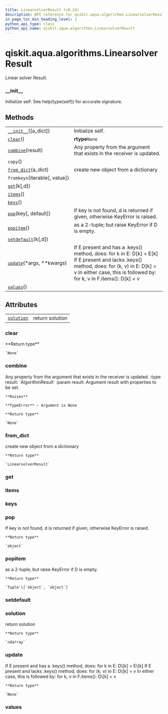 ```yaml
---
title: LinearsolverResult (v0.24)
description: API reference for qiskit.aqua.algorithms.LinearsolverResult in qiskit v0.24
in_page_toc_min_heading_level: 1
python_api_type: class
python_api_name: qiskit.aqua.algorithms.LinearsolverResult
---
```


<span id="qiskit-aqua-algorithms-linearsolverresult" />

# qiskit.aqua.algorithms.LinearsolverResult

<Class id="qiskit.aqua.algorithms.LinearsolverResult" isDedicatedPage={true} github="https://github.com/qiskit-community/qiskit-aqua/tree/stable/0.8/qiskit/aqua/algorithms/linear_solvers/linear_solver_result.py" signature="LinearsolverResult(a_dict=None)" modifiers="class">
  Linear solver Result.

  ### \_\_init\_\_

  <Function id="qiskit.aqua.algorithms.LinearsolverResult.__init__" signature="__init__(a_dict=None)">
    Initialize self. See help(type(self)) for accurate signature.
  </Function>

  ## Methods

  |                                                                                                                                      |                                                                                                                                                                                                                      |
  | ------------------------------------------------------------------------------------------------------------------------------------ | -------------------------------------------------------------------------------------------------------------------------------------------------------------------------------------------------------------------- |
  | [`__init__`](#qiskit.aqua.algorithms.LinearsolverResult.__init__ "qiskit.aqua.algorithms.LinearsolverResult.__init__")(\[a\_dict])   | Initialize self.                                                                                                                                                                                                     |
  | [`clear`](#qiskit.aqua.algorithms.LinearsolverResult.clear "qiskit.aqua.algorithms.LinearsolverResult.clear")()                      | **rtype**`None`                                                                                                                                                                                                      |
  | [`combine`](#qiskit.aqua.algorithms.LinearsolverResult.combine "qiskit.aqua.algorithms.LinearsolverResult.combine")(result)          | Any property from the argument that exists in the receiver is updated.                                                                                                                                               |
  | `copy`()                                                                                                                             |                                                                                                                                                                                                                      |
  | [`from_dict`](#qiskit.aqua.algorithms.LinearsolverResult.from_dict "qiskit.aqua.algorithms.LinearsolverResult.from_dict")(a\_dict)   | create new object from a dictionary                                                                                                                                                                                  |
  | `fromkeys`(iterable\[, value])                                                                                                       |                                                                                                                                                                                                                      |
  | [`get`](#qiskit.aqua.algorithms.LinearsolverResult.get "qiskit.aqua.algorithms.LinearsolverResult.get")(k\[,d])                      |                                                                                                                                                                                                                      |
  | [`items`](#qiskit.aqua.algorithms.LinearsolverResult.items "qiskit.aqua.algorithms.LinearsolverResult.items")()                      |                                                                                                                                                                                                                      |
  | [`keys`](#qiskit.aqua.algorithms.LinearsolverResult.keys "qiskit.aqua.algorithms.LinearsolverResult.keys")()                         |                                                                                                                                                                                                                      |
  | [`pop`](#qiskit.aqua.algorithms.LinearsolverResult.pop "qiskit.aqua.algorithms.LinearsolverResult.pop")(key\[, default])             | If key is not found, d is returned if given, otherwise KeyError is raised.                                                                                                                                           |
  | [`popitem`](#qiskit.aqua.algorithms.LinearsolverResult.popitem "qiskit.aqua.algorithms.LinearsolverResult.popitem")()                | as a 2-tuple; but raise KeyError if D is empty.                                                                                                                                                                      |
  | [`setdefault`](#qiskit.aqua.algorithms.LinearsolverResult.setdefault "qiskit.aqua.algorithms.LinearsolverResult.setdefault")(k\[,d]) |                                                                                                                                                                                                                      |
  | [`update`](#qiskit.aqua.algorithms.LinearsolverResult.update "qiskit.aqua.algorithms.LinearsolverResult.update")(\*args, \*\*kwargs) | If E present and has a .keys() method, does: for k in E: D\[k] = E\[k] If E present and lacks .keys() method, does: for (k, v) in E: D\[k] = v In either case, this is followed by: for k, v in F.items(): D\[k] = v |
  | [`values`](#qiskit.aqua.algorithms.LinearsolverResult.values "qiskit.aqua.algorithms.LinearsolverResult.values")()                   |                                                                                                                                                                                                                      |

  ## Attributes

  |                                                                                                                        |                 |
  | ---------------------------------------------------------------------------------------------------------------------- | --------------- |
  | [`solution`](#qiskit.aqua.algorithms.LinearsolverResult.solution "qiskit.aqua.algorithms.LinearsolverResult.solution") | return solution |

  ### clear

  <Function id="qiskit.aqua.algorithms.LinearsolverResult.clear" signature="clear()">
    **Return type**

    `None`
  </Function>

  ### combine

  <Function id="qiskit.aqua.algorithms.LinearsolverResult.combine" signature="combine(result)">
    Any property from the argument that exists in the receiver is updated. :type result: `AlgorithmResult` :param result: Argument result with properties to be set.

    **Raises**

    **TypeError** – Argument is None

    **Return type**

    `None`
  </Function>

  ### from\_dict

  <Function id="qiskit.aqua.algorithms.LinearsolverResult.from_dict" signature="from_dict(a_dict)" modifiers="static">
    create new object from a dictionary

    **Return type**

    `LinearsolverResult`
  </Function>

  ### get

  <Function id="qiskit.aqua.algorithms.LinearsolverResult.get" signature="get(k[, d]) → D[k] if k in D, else d. d defaults to None." />

  ### items

  <Function id="qiskit.aqua.algorithms.LinearsolverResult.items" signature="items() → a set-like object providing a view on D’s items" />

  ### keys

  <Function id="qiskit.aqua.algorithms.LinearsolverResult.keys" signature="keys() → a set-like object providing a view on D’s keys" />

  ### pop

  <Function id="qiskit.aqua.algorithms.LinearsolverResult.pop" signature="pop(key, default=None)">
    If key is not found, d is returned if given, otherwise KeyError is raised.

    **Return type**

    `object`
  </Function>

  ### popitem

  <Function id="qiskit.aqua.algorithms.LinearsolverResult.popitem" signature="popitem()">
    as a 2-tuple; but raise KeyError if D is empty.

    **Return type**

    `Tuple`\[`object`, `object`]
  </Function>

  ### setdefault

  <Function id="qiskit.aqua.algorithms.LinearsolverResult.setdefault" signature="setdefault(k[, d]) → D.get(k,d), also set D[k]=d if k not in D" />

  ### solution

  <Attribute id="qiskit.aqua.algorithms.LinearsolverResult.solution">
    return solution

    **Return type**

    `ndarray`
  </Attribute>

  ### update

  <Function id="qiskit.aqua.algorithms.LinearsolverResult.update" signature="update(*args, **kwargs)">
    If E present and has a .keys() method, does: for k in E: D\[k] = E\[k] If E present and lacks .keys() method, does: for (k, v) in E: D\[k] = v In either case, this is followed by: for k, v in F.items(): D\[k] = v

    **Return type**

    `None`
  </Function>

  ### values

  <Function id="qiskit.aqua.algorithms.LinearsolverResult.values" signature="values() → an object providing a view on D’s values" />
</Class>

